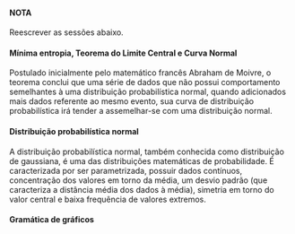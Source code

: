 #### NOTA
Reescrever as sessões abaixo.

#### Mínima entropia, Teorema do Limite Central e Curva Normal
Postulado inicialmente pelo matemático francês Abraham de Moivre, o teorema conclui que uma série de dados que não possui comportamento semelhantes à uma distribuição probabilística normal, quando adicionados mais dados referente ao mesmo evento, sua curva de distribuição probabilística irá tender a assemelhar-se com uma distribuição normal.  


#### Distribuição probabilística normal  
A distribuição probabilística normal, também conhecida como distribuição de gaussiana, é uma das distribuições matemáticas de probabilidade. É caracterizada por ser parametrizada, possuir dados contínuos, concentração dos valores em torno da média, um desvio padrão (que caracteriza a distância média dos dados à média), simetria em torno do valor central e baixa frequência de valores extremos.  

#### Gramática de gráficos  
